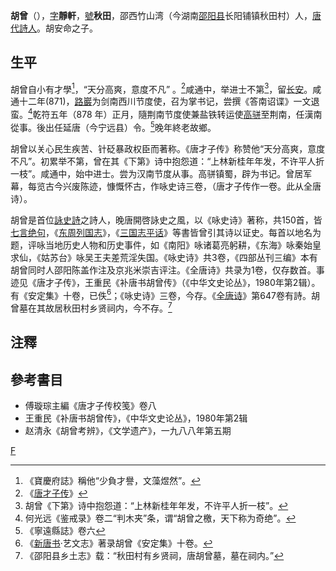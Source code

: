 '''胡曾'''（{{bd|约840年||？||catIdx=H胡}}），[[表字|字]]'''靜軒'''，[[號|號]]'''秋田'''，邵西竹山湾（今湖南[[邵阳县|邵阳县]]长阳铺镇秋田村）人，[[唐代|唐代]][[詩人|詩人]]。胡安命之子。

==生平==
胡曾自小有才學<ref>《寶慶府誌》稱他“少負才譽，文藻煜然”。</ref>，“天分高爽，意度不凡” 。<ref>《[[唐才子传|唐才子传]]》</ref>咸通中，举进士不第<ref>胡曾《下第》诗中抱怨道：“上林新桂年年发，不许平人折一枝”。</ref>，留[[长安|长安]]。咸通十二年(871)，[[路巖|路巖]]为剑南西川节度使，召为掌书记，尝撰《答南诏谍》一文退蛮。<ref>何光远《鉴戒录》卷二“判木夹”条，谓“胡曾之檄，天下称为奇绝”。</ref>乾符五年（878 年）正月，隨荆南节度使兼盐铁转运使[[高骈|高骈]]至荆南，任漢南從事。後出任延唐（今宁远县）令。<ref>《寧遠縣誌》卷六</ref>晚年終老故鄉。

胡曾以关心民生疾苦、针砭暴政权臣而著称。《唐才子传》称赞他“天分高爽，意度不凡”。初累举不第，曾在其《下第》诗中抱怨道：“上林新桂年年发，不许平人折一枝”。咸通中，始中进士。尝为汉南节度从事。高骈镇蜀，辟为书记。曾居军幕，每览古今兴废陈迹，慷慨怀古，作咏史诗三卷，（唐才子传作一卷。此从全唐诗）。 

胡曾是首位[[詠史詩|詠史詩]]之詩人，晚唐開啓詠史之風，以《咏史诗》著称，共150首，皆[[七言绝句|七言绝句]]，《[[东周列国志|东周列国志]]》，《[[三国志平话|三国志平话]]》等書皆曾引其诗以证史。每首以地名为题，评咏当地历史人物和历史事件，如《南阳》咏诸葛亮躬耕，《东海》咏秦始皇求仙，《姑苏台》咏吴王夫差荒淫失国。《咏史诗》共3卷，《四部丛刊三编》本有胡曾同时人邵阳陈盖作注及京兆米崇吉评注。《全唐诗》共录为1卷，仅存数首。事迹见《唐才子传》，王重民《补唐书胡曾传》（《中华文史论丛》，1980年第2辑）。有《安定集》十卷，已佚<ref>《[[新唐书|新唐书]]·艺文志》著录胡曾《安定集》十卷。</ref>；《咏史诗》三卷，今存。《[[全唐诗|全唐诗]]》第647卷有詩。胡曾墓在其故居秋田村乡贤祠内，今不存。<ref>《邵阳县乡土志》载：“秋田村有乡贤祠，唐胡曾墓，墓在祠内。”</ref>

==注釋==
{{reflist}}

==參考書目==
*傅璇琮主編《唐才子传校笺》卷八
*王重民《补唐书胡曾传》，《中华文史论丛》，1980年第2辑
*赵清永《胡曾考辨》，《文学遗产》，一九八八年第五期

[[category:唐朝詩人|F]]